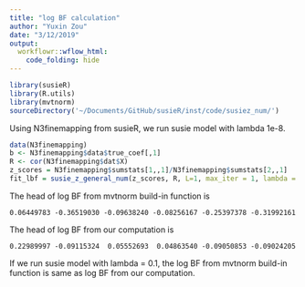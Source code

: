 ```yaml
---
title: "log BF calculation"
author: "Yuxin Zou"
date: "3/12/2019"
output: 
  workflowr::wflow_html:
    code_folding: hide
---
```


```r
library(susieR)
library(R.utils)
library(mvtnorm)
sourceDirectory('~/Documents/GitHub/susieR/inst/code/susiez_num/')
```

Using N3finemapping from susieR, we run susie model with lambda 1e-8.
```r
data(N3finemapping)
b <- N3finemapping$data$true_coef[,1]
R <- cor(N3finemapping$dat$X)
z_scores = N3finemapping$sumstats[1,,1]/N3finemapping$sumstats[2,,1]
fit_lbf = susie_z_general_num(z_scores, R, L=1, max_iter = 1, lambda = 0.1)
```

The head of log BF from mvtnorm build-in function is 
```
0.06449783 -0.36519030 -0.09638240 -0.08256167 -0.25397378 -0.31992161
```

The head of log BF from our computation is 
```
0.22989997 -0.09115324  0.05552693  0.04863540 -0.09050853 -0.09024205
```

If we run susie model with lambda = 0.1, the log BF from mvtnorm build-in function is same as log BF from our computation.



